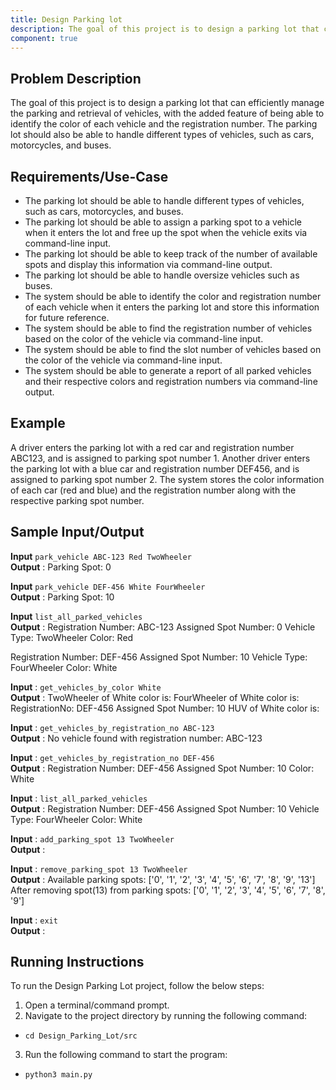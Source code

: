 ```yaml
---
title: Design Parking lot
description: The goal of this project is to design a parking lot that can efficiently manage the parking and retrieval of vehicles, with the added feature of being able to identify the color of each vehicle and the registration number. The parking lot should also be able to handle different types of vehicles, such as cars, motorcycles, and buses.
component: true
---
```


## Problem Description

The goal of this project is to design a parking lot that can efficiently manage the parking and retrieval of vehicles, with the added feature of being able to identify the color of each vehicle and the registration number. The parking lot should also be able to handle different types of vehicles, such as cars, motorcycles, and buses.

## Requirements/Use-Case

- The parking lot should be able to handle different types of vehicles, such as cars, motorcycles, and buses.
- The parking lot should be able to assign a parking spot to a vehicle when it enters the lot and free up the spot when the vehicle exits via command-line input.
- The parking lot should be able to keep track of the number of available spots and display this information via command-line output.
- The parking lot should be able to handle oversize vehicles such as buses.
- The system should be able to identify the color and registration number of each vehicle when it enters the parking lot and store this information for future reference.
- The system should be able to find the registration number of vehicles based on the color of the vehicle via command-line input.
- The system should be able to find the slot number of vehicles based on the color of the vehicle via command-line input.
- The system should be able to generate a report of all parked vehicles and their respective colors and registration numbers via command-line output.

## Example

A driver enters the parking lot with a red car and registration number ABC123, and is assigned to parking spot number 1. Another driver enters the parking lot with a blue car and registration number DEF456, and is assigned to parking spot number 2. The system stores the color information of each car (red and blue) and the registration number along with the respective parking spot number.

## Sample Input/Output

**Input** `park_vehicle ABC-123 Red TwoWheeler`  
**Output** :
Parking Spot: 0

**Input** `park_vehicle DEF-456 White FourWheeler`  
**Output** :
Parking Spot: 10

**Input** `list_all_parked_vehicles`  
**Output** :
Registration Number: ABC-123
Assigned Spot Number: 0
Vehicle Type: TwoWheeler
Color: Red

Registration Number: DEF-456
Assigned Spot Number: 10
Vehicle Type: FourWheeler
Color: White

**Input** : `get_vehicles_by_color White`  
**Output** :
TwoWheeler of White color is:
FourWheeler of White color is:
RegistrationNo: DEF-456
Assigned Spot Number: 10
HUV of White color is:

**Input** : `get_vehicles_by_registration_no ABC-123`  
**Output** :
No vehicle found with registration number: ABC-123

**Input** : `get_vehicles_by_registration_no DEF-456`  
**Output** :
Registration Number: DEF-456
Assigned Spot Number: 10
Color: White

**Input** : `list_all_parked_vehicles`  
**Output** :
Registration Number: DEF-456
Assigned Spot Number: 10
Vehicle Type: FourWheeler
Color: White

**Input** : `add_parking_spot 13 TwoWheeler`  
**Output** :

**Input** : `remove_parking_spot 13 TwoWheeler`  
**Output** :
Available parking spots: ['0', '1', '2', '3', '4', '5', '6', '7', '8', '9', '13']
After removing spot(13) from parking spots: ['0', '1', '2', '3', '4', '5', '6', '7', '8', '9']

**Input** : `exit`  
**Output** :

## Running Instructions

To run the Design Parking Lot project, follow the below steps:

1. Open a terminal/command prompt.
2. Navigate to the project directory by running the following command:

- `cd Design_Parking_Lot/src`

3. Run the following command to start the program:

- `python3 main.py`
